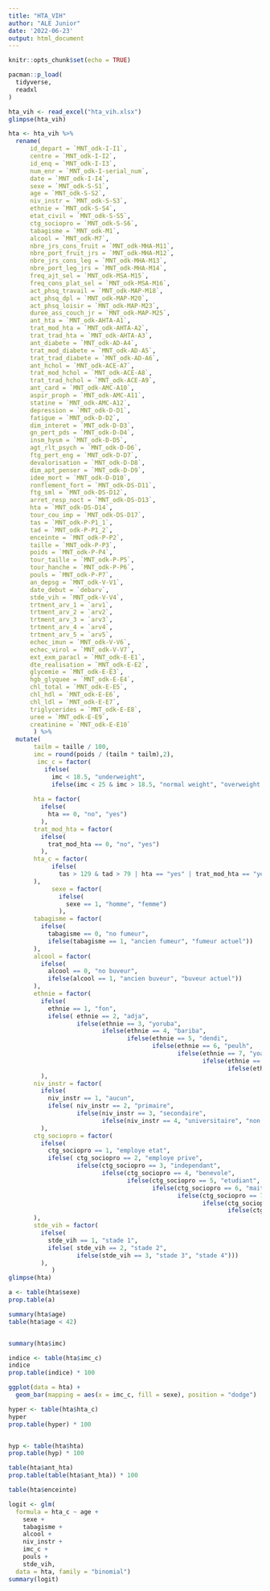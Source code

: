 ```yaml
---
title: "HTA_VIH"
author: "ALE Junior"
date: '2022-06-23'
output: html_document
---
```


```r
knitr::opts_chunk$set(echo = TRUE)
```

```r
pacman::p_load(
  tidyverse,
  readxl
)
```


```r
hta_vih <- read_excel("hta_vih.xlsx")
glimpse(hta_vih)          
```

```r
hta <- hta_vih %>% 
  rename(
      id_depart = `MNT_odk-I-I1`,
      centre = `MNT_odk-I-I2`,
      id_enq = `MNT_odk-I-I3`,
      num_enr = `MNT_odk-I-serial_num`,
      date = `MNT_odk-I-I4`,
      sexe = `MNT_odk-S-S1`,
      age = `MNT_odk-S-S2`,
      niv_instr = `MNT_odk-S-S3`,
      ethnie = `MNT_odk-S-S4`,
      etat_civil = `MNT_odk-S-S5`,
      ctg_sociopro = `MNT_odk-S-S6`,
      tabagisme = `MNT_odk-M1`,
      alcool = `MNT_odk-M7`,
      nbre_jrs_cons_fruit = `MNT_odk-MHA-M11`,
      nbre_port_fruit_jrs = `MNT_odk-MHA-M12`,
      nbre_jrs_cons_leg = `MNT_odk-MHA-M13`,
      nbre_port_leg_jrs = `MNT_odk-MHA-M14`,
      freq_ajt_sel = `MNT_odk-MSA-M15`,
      freq_cons_plat_sel = `MNT_odk-MSA-M16`,
      act_phsq_travail = `MNT_odk-MAP-M18`,
      act_phsq_dpl = `MNT_odk-MAP-M20`,
      act_phsq_loisir = `MNT_odk-MAP-M23`,
      duree_ass_couch_jr = `MNT_odk-MAP-M25`,
      ant_hta = `MNT_odk-AHTA-A1`,
      trat_mod_hta = `MNT_odk-AHTA-A2`,
      trat_trad_hta = `MNT_odk-AHTA-A3`,
      ant_diabete = `MNT_odk-AD-A4`,
      trat_mod_diabete = `MNT_odk-AD-A5`,
      trat_trad_diabete = `MNT_odk-AD-A6`,
      ant_hchol = `MNT_odk-ACE-A7`,
      trat_mod_hchol = `MNT_odk-ACE-A8`,
      trat_trad_hchol = `MNT_odk-ACE-A9`,
      ant_card = `MNT_odk-AMC-A10`,
      aspir_proph = `MNT_odk-AMC-A11`,
      statine = `MNT_odk-AMC-A12`,
      depression = `MNT_odk-D-D1`,
      fatigue = `MNT_odk-D-D2`,
      dim_interet = `MNT_odk-D-D3`,
      gn_pert_pds = `MNT_odk-D-D4`,
      insm_hysm = `MNT_odk-D-D5`,
      agt_rlt_psych = `MNT_odk-D-D6`,
      ftg_pert_eng = `MNT_odk-D-D7`,
      devalorisation = `MNT_odk-D-D8`,
      dim_apt_penser = `MNT_odk-D-D9`,
      idee_mort = `MNT_odk-D-D10`,
      ronflement_fort = `MNT_odk-DS-D11`,
      ftg_sml = `MNT_odk-DS-D12`,
      arret_resp_noct = `MNT_odk-DS-D13`,
      hta = `MNT_odk-DS-D14`,
      tour_cou_imp = `MNT_odk-DS-D17`,
      tas = `MNT_odk-P-P1_1`,
      tad = `MNT_odk-P-P1_2`,
      enceinte = `MNT_odk-P-P2`,
      taille = `MNT_odk-P-P3`,
      poids = `MNT_odk-P-P4`,
      tour_taille = `MNT_odk-P-P5`,
      tour_hanche = `MNT_odk-P-P6`,
      pouls = `MNT_odk-P-P7`,
      an_depsg = `MNT_odk-V-V1`,
      date_debut = `debarv`,
      stde_vih = `MNT_odk-V-V4`,
      trtment_arv_1 = `arv1`,
      trtment_arv_2 = `arv2`,
      trtment_arv_3 = `arv3`,
      trtment_arv_4 = `arv4`,
      trtment_arv_5 = `arv5`,
      echec_imun = `MNT_odk-V-V6`,
      echec_virol = `MNT_odk-V-V7`,
      ext_exm_paracl = `MNT_odk-E-E1`,
      dte_realisation = `MNT_odk-E-E2`,
      glycemie = `MNT_odk-E-E3`,
      hgb_glyquee = `MNT_odk-E-E4`,
      chl_total = `MNT_odk-E-E5`,
      chl_hdl = `MNT_odk-E-E6`,
      chl_ldl = `MNT_odk-E-E7`,
      triglycerides = `MNT_odk-E-E8`,
      uree = `MNT_odk-E-E9`,
      creatinine = `MNT_odk-E-E10`
       ) %>% 
  mutate( 
       tailm = taille / 100,
       imc = round(poids / (tailm * tailm),2),
        imc_c = factor(
          ifelse(
            imc < 18.5, "underweight",
            ifelse(imc < 25 & imc > 18.5, "normal weight", "overweight and obese"))),
       
       hta = factor(
         ifelse(
           hta == 0, "no", "yes")
         ),
       trat_mod_hta = factor(
         ifelse(
           trat_mod_hta == 0, "no", "yes")
         ),
       hta_c = factor(
            ifelse(
              tas > 129 & tad > 79 | hta == "yes" | trat_mod_hta == "yes" , "hta", "non hta")
       ),
            sexe = factor(
              ifelse(
                sexe == 1, "homme", "femme")
              ),
       tabagisme = factor(
         ifelse(
           tabagisme == 0, "no fumeur",
           ifelse(tabagisme == 1, "ancien fumeur", "fumeur actuel"))
       ),
       alcool = factor(
         ifelse(
           alcool == 0, "no buveur",
           ifelse(alcool == 1, "ancien buveur", "buveur actuel"))
       ),
       ethnie = factor(
         ifelse(
           ethnie == 1, "fon",
           ifelse( ethnie == 2, "adja",
                   ifelse(ethnie == 3, "yoruba",
                          ifelse(ethnie == 4, "bariba",
                                 ifelse(ethnie == 5, "dendi",
                                        ifelse(ethnie == 6, "peulh",
                                               ifelse(ethnie == 7, "yoa",
                                                      ifelse(ethnie == 8, "otamarie",
                                                             ifelse(ethnie == 9, "autre", "non repondu")))))))))
         ),
       niv_instr = factor(
         ifelse(
           niv_instr == 1, "aucun",
           ifelse( niv_instr == 2, "primaire",
                   ifelse(niv_instr == 3, "secondaire",
                          ifelse(niv_instr == 4, "universitaire", "non repondu"))))
         ),
       ctg_sociopro = factor(
         ifelse(
           ctg_sociopro == 1, "employe etat",
           ifelse( ctg_sociopro == 2, "employe prive",
                   ifelse(ctg_sociopro == 3, "independant",
                          ifelse(ctg_sociopro == 4, "benevole",
                                 ifelse(ctg_sociopro == 5, "etudiant",
                                        ifelse(ctg_sociopro == 6, "maitresse maison",
                                               ifelse(ctg_sociopro == 7, "retraite",
                                                      ifelse(ctg_sociopro == 8, "chomeur",
                                                             ifelse(ctg_sociopro == 9, "invalide", "refusee")))))))))
       ),
       stde_vih = factor(
         ifelse(
           stde_vih == 1, "stade 1",
           ifelse( stde_vih == 2, "stade 2",
                   ifelse(stde_vih == 3, "stade 3", "stade 4")))
         ),
            )
glimpse(hta)

```
```r
a <- table(hta$sexe)
prop.table(a)

summary(hta$age)
table(hta$age < 42)



```
```r
summary(hta$imc)

indice <- table(hta$imc_c)
indice
prop.table(indice) * 100

ggplot(data = hta) + 
  geom_bar(mapping = aes(x = imc_c, fill = sexe), position = "dodge")
```

```r

hyper <- table(hta$hta_c)
hyper
prop.table(hyper) * 100


hyp <- table(hta$hta)
prop.table(hyp) * 100

table(hta$ant_hta)
prop.table(table(hta$ant_hta)) * 100

table(hta$enceinte)
```


```r
logit <- glm(
  formula = hta_c ~ age + 
    sexe + 
    tabagisme + 
    alcool +
    niv_instr +
    imc_c + 
    pouls + 
    stde_vih, 
  data = hta, family = "binomial")
summary(logit)
```










